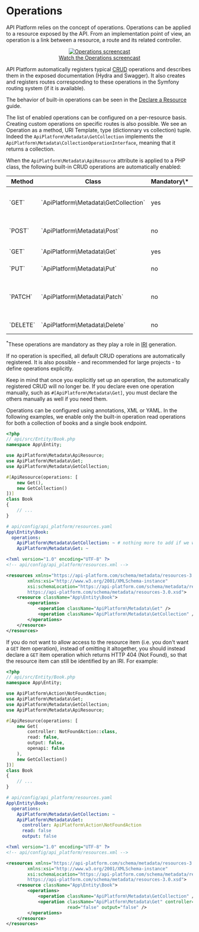 # Operations

API Platform relies on the concept of operations. Operations can be applied to a resource exposed by the API. From
an implementation point of view, an operation is a link between a resource, a route and its related controller.

<p align="center" className="symfonycasts"><a href="https://symfonycasts.com/screencast/api-platform/operations?cid=apip"><img src="../distribution/images/symfonycasts-player.png" alt="Operations screencast" /><br/>Watch the Operations screencast</a></p>

API Platform automatically registers typical [CRUD](https://en.wikipedia.org/wiki/Create,_read,_update_and_delete) operations
and describes them in the exposed documentation (Hydra and Swagger). It also creates and registers routes corresponding
to these operations in the Symfony routing system (if it is available).

The behavior of built-in operations can be seen in the [Declare a Resource](/guide/declare-a-resource) guide.

The list of enabled operations can be configured on a per-resource basis. Creating custom operations on specific routes
is also possible. We see an Operation as a method, URI Template, type (dictionnary vs collection) tuple.
Indeed the `ApiPlatform\Metadata\GetCollection` implements the `ApiPlatform\Metadata\CollectionOperationInterface`, meaning
that it returns a collection.

When the `ApiPlatform\Metadata\ApiResource` attribute is applied to a PHP class, the following built-in CRUD
operations are automatically enabled:

<table>
    <thead>
        <tr>
            <th>Method</th>
            <th>Class</th>
            <th>Mandatory\*</th>
            <th>Description</th>
        </tr>
    </thead>
    <tbody>
        <tr>
            <td>`GET`</td>
            <td>`ApiPlatform\Metadata\GetCollection`</td>
            <td>yes</td>
            <td>Retrieve the (paginated) list of elements</td>
        </tr>
        <tr>
            <td>`POST`</td>
            <td>`ApiPlatform\Metadata\Post`</td>
            <td>no</td>
            <td>Create a new element</td>
        </tr>
        <tr>
            <td>`GET`</td>
            <td>`ApiPlatform\Metadata\Get`</td>
            <td>yes</td>
            <td>Retrieve an element</td>
        </tr>
        <tr>
            <td>`PUT`</td>
            <td>`ApiPlatform\Metadata\Put`</td>
            <td>no</td>
            <td>Replace an element</td>
        </tr>
        <tr>
            <td>`PATCH`</td>
            <td>`ApiPlatform\Metadata\Patch`</td>
            <td>no</td>
            <td>Apply a partial modification to an element</td>
        </tr>
        <tr>
            <td>`DELETE`</td>
            <td>`ApiPlatform\Metadata\Delete`</td>
            <td>no</td>
            <td>Delete an element</td>
        </tr>
    </tbody>
</table>

<sup>\*</sup>These operations are mandatory as they play a role in [IRI](./uri) generation.

If no operation is specified, all default CRUD operations are automatically registered. It is also possible - and recommended
for large projects - to define operations explicitly.

Keep in mind that once you explicitly set up an operation, the automatically registered CRUD will no longer be.
If you declare even one operation manually, such as `#[ApiPlatform\Metadata\Get]`, you must declare the others manually as well if you need them.

Operations can be configured using annotations, XML or YAML. In the following examples, we enable only the built-in operation
read operations for both a collection of books and a single book endpoint.

<CodeSelector>

```php
<?php
// api/src/Entity/Book.php
namespace App\Entity;

use ApiPlatform\Metadata\ApiResource;
use ApiPlatform\Metadata\Get;
use ApiPlatform\Metadata\GetCollection;

#[ApiResource(operations: [
    new Get(),
    new GetCollection()
])]
class Book
{
    // ...
}
```

```yaml
# api/config/api_platform/resources.yaml
App\Entity\Book:
  operations:
    ApiPlatform\Metadata\GetCollection: ~ # nothing more to add if we want to keep the default controller
    ApiPlatform\Metadata\Get: ~
```

```xml
<?xml version="1.0" encoding="UTF-8" ?>
<!-- api/config/api_platform/resources.xml -->

<resources xmlns="https://api-platform.com/schema/metadata/resources-3.0"
        xmlns:xsi="http://www.w3.org/2001/XMLSchema-instance"
        xsi:schemaLocation="https://api-platform.com/schema/metadata/resources-3.0
        https://api-platform.com/schema/metadata/resources-3.0.xsd">
    <resource className="App\Entity\Book">
        <operations>
            <operation className="ApiPlatform\Metadata\Get" />
            <operation className="ApiPlatform\Metadata\GetCollection" />
        </operations>
    </resource>
</resources>
```

</CodeSelector>

If you do not want to allow access to the resource item (i.e. you don't want a `GET` item operation), instead of omitting it altogether, you should instead declare a `GET` item operation which returns HTTP 404 (Not Found), so that the resource item can still be identified by an IRI. For example:

<CodeSelector>

```php
<?php
// api/src/Entity/Book.php
namespace App\Entity;

use ApiPlatform\Action\NotFoundAction;
use ApiPlatform\Metadata\Get;
use ApiPlatform\Metadata\GetCollection;
use ApiPlatform\Metadata\ApiResource;

#[ApiResource(operations: [
    new Get(
        controller: NotFoundAction::class,
        read: false,
        output: false,
        openapi: false
    ),
    new GetCollection()
])]
class Book
{
    // ...
}
```

```yaml
# api/config/api_platform/resources.yaml
App\Entity\Book:
  operations:
    ApiPlatform\Metadata\GetCollection: ~
    ApiPlatform\Metadata\Get:
      controller: ApiPlatform\Action\NotFoundAction
      read: false
      output: false
```

```xml
<?xml version="1.0" encoding="UTF-8" ?>
<!-- api/config/api_platform/resources.xml -->

<resources xmlns="https://api-platform.com/schema/metadata/resources-3.0"
        xmlns:xsi="http://www.w3.org/2001/XMLSchema-instance"
        xsi:schemaLocation="https://api-platform.com/schema/metadata/resources-3.0
        https://api-platform.com/schema/metadata/resources-3.0.xsd">
    <resource className="App\Entity\Book">
        <operations>
            <operation className="ApiPlatform\Metadata\GetCollection" />
            <operation className="ApiPlatform\Metadata\Get" controller="ApiPlatform\Action\NotFoundAction"
                       read="false" output="false" />
        </operations>
    </resource>
</resources>
```

</CodeSelector>
